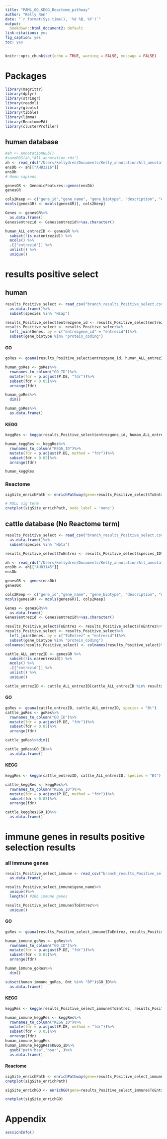 ```yaml
---
title: "PAML_GO_KEGG_Reactome_pathway"
author: "Kelly Ren"
date: "`r format(Sys.time(), '%d %B, %Y')`"
output:
  bookdown::html_document2: default
link-citations: yes
fig_caption: yes
toc: yes
---
```


```r
knitr::opts_chunk$set(echo = TRUE, warning = FALSE, message = FALSE)
```

# Packages
```r
library(magrittr)
library(dplyr)
library(stringr)
library(readxl)
library(gtools)
library(tibble)
library(limma)
library(ReactomePA)
library(clusterProfiler)
```

## human database
```r
#ah <- AnnotationHub()
#saveRDS(ah,"All_annotation.rds")
ah <- read_rds("/Users/kellydren/Documents/Kelly_annotation/All_annotation.rds") 
ensDb <- ah[["AH83216"]]
ensDb
# Homo sapiens
```

```r
genesGR <- GenomicFeatures::genes(ensDb)
genesGR
```

```r
cols2Keep <- c("gene_id","gene_name", "gene_biotype", "description", "entrezid")
mcols(genesGR) <- mcols(genesGR)[, cols2Keep]

Genes <- genesGR%>%
  as.data.frame()
Genes$entrezid <- Genes$entrezid%>%as.character()
```


```r
human_ALL_entrezID <- genesGR %>% 
  subset(!is.na(entrezid)) %>%
  mcols() %>%
  .[["entrezid"]] %>%
  unlist() %>%
  unique() 
```

# results positive select
## human

```r
results_Positive_select <- read_csv("branch_results_Positive_select.csv")%>%
  as.data.frame()%>%
  subset(species %in% "Hsap")
```

```r
results_Positive_select$entrezgene_id <- results_Positive_select$entrezgene_id%>%as.character()
results_Positive_select <- results_Positive_select%>%
  left_join(Genes, by = c("entrezgene_id" = "entrezid"))%>%
  subset(gene_biotype %in% "protein_coding")
```

#### GO
```r
goRes <- goana(results_Positive_select$entrezgene_id, human_ALL_entrezID, species = "Hs")

human_goRes <- goRes%>%
  rownames_to_column("GO_ID")%>%
  mutate(fdr = p.adjust(P.DE, "fdr"))%>%
  subset(fdr < 0.05)%>%
  arrange(fdr)

human_goRes%>%
  dim()

human_goRes%>%
  as.data.frame()
```

#### KEGG
```r
keggRes <- kegga(results_Positive_select$entrezgene_id, human_ALL_entrezID, species = "Hs") # for KEGG pathway

human_keggRes <- keggRes%>% 
  rownames_to_column("KEGG_ID")%>%
  mutate(fdr = p.adjust(P.DE, method = "fdr"))%>%
  subset(fdr < 0.05)%>%
  arrange(fdr)

human_keggRes
```

### Reactome

```r
sigSite_enrichPath <- enrichPathway(gene=results_Positive_select$ToEntrez, pAdjustMethod="fdr", qvalueCutoff=0.05, readable=T, minGSSize = 3, maxGSSize = 300)

# NULL sig term
cnetplot(sigSite_enrichPath, node_label = 'none')
```

## cattle database (No Reactome term)

```r
results_Positive_select <- read_csv("branch_results_Positive_select.csv")%>%
  as.data.frame()%>%
  subset(species %in% "Hbta")

results_Positive_select$ToEntrez <- results_Positive_select$species_ID%>%gsub("_.*","",.)
```


```r
ah <- read_rds("/Users/kellydren/Documents/Kelly_annotation/All_annotation.rds") 
ensDb <- ah[["AH83145"]]
ensDb
```

```r
genesGR <- genes(ensDb)
genesGR
```

```r
cols2Keep <- c("gene_id","gene_name", "gene_biotype", "description", "entrezid")
mcols(genesGR) <- mcols(genesGR)[, cols2Keep]

Genes <- genesGR%>%
  as.data.frame()
Genes$entrezid <- Genes$entrezid%>%as.character()
```


```r
results_Positive_select$ToEntrez <- results_Positive_select$ToEntrez%>%as.character()
results_Positive_select <- results_Positive_select%>%
  left_join(Genes, by = c("ToEntrez" = "entrezid"))%>%
  subset(gene_biotype %in% "protein_coding")
colnames(results_Positive_select) <- colnames(results_Positive_select)%>%gsub("ToEntrez","entrez",.)
```


```r
cattle_ALL_entrezID <- genesGR %>% 
  subset(!is.na(entrezid)) %>%
  mcols() %>%
  .[["entrezid"]] %>%
  unlist() %>%
  unique() 
```

```r
cattle_entrezID <- cattle_ALL_entrezID[cattle_ALL_entrezID %in% results_Positive_select$entrez]
```

#### GO
```r
goRes <- goana(cattle_entrezID, cattle_ALL_entrezID, species = "Bt")
cattle_goRes <- goRes%>%
  rownames_to_column("GO_ID")%>%
  mutate(fdr = p.adjust(P.DE, "fdr"))%>%
  subset(fdr < 0.05)%>%
  arrange(fdr)

cattle_goRes%>%dim()

cattle_goRes$GO_ID%>%
  as.data.frame()
```

#### KEGG
```r
keggRes <- kegga(cattle_entrezID, cattle_ALL_entrezID, species = "Bt")

cattle_keggRes <- keggRes%>% 
  rownames_to_column("KEGG_ID")%>%
  mutate(fdr = p.adjust(P.DE, method = "fdr"))%>%
  subset(fdr < 0.05)%>%
  arrange(fdr)

cattle_keggRes$GO_ID%>%
  as.data.frame()
```

# immune genes in results positive selection results

### all immune genes

```r
results_Positive_select_immune <- read_csv("branch_results_Positive_select_immune.csv")%>%
  as.data.frame()

results_Positive_select_immune$gene_name%>%
  unique()%>%
  length() #206 immune genes

results_Positive_select_immune$ToEntrez%>%
  unique()
```

#### GO
```r
goRes <- goana(results_Positive_select_immune$ToEntrez, results_Positive_select$ToEntrez, species = "Hs")

human_immune_goRes <- goRes%>%
  rownames_to_column("GO_ID")%>%
  mutate(fdr = p.adjust(P.DE, "fdr"))%>%
  subset(fdr < 0.05)%>%
  arrange(fdr)

human_immune_goRes%>%
  dim()

subset(human_immune_goRes, Ont %in% "BP")$GO_ID%>%
  as.data.frame()
```

#### KEGG
```r
keggRes <- kegga(results_Positive_select_immune$ToEntrez, results_Positive_select$ToEntrez, species = "Hs") # for KEGG pathway

human_immune_keggRes <- keggRes%>% 
  rownames_to_column("KEGG_ID")%>%
  mutate(fdr = p.adjust(P.DE, method = "fdr"))%>%
  subset(fdr < 0.05)%>%
  arrange(fdr)
human_immune_keggRes
human_immune_keggRes$KEGG_ID%>%
  gsub("path:hsa","hsa:",.)%>%
  as.data.frame()
```


#### Reactome

```r
sigSite_enrichPath <- enrichPathway(gene=results_Positive_select_immune$ToEntrez, pAdjustMethod="fdr", qvalueCutoff=0.5, readable=T, minGSSize = 3, maxGSSize = 300)
cnetplot(sigSite_enrichPath)
```
```r
sigSite_enrichGO <- enrichGO(gene=results_Positive_select_immune$ToEntrez, pAdjustMethod="fdr", qvalueCutoff=0.05, readable=T, minGSSize = 3, maxGSSize = 300,OrgDb='org.Hs.eg.db')

cnetplot(sigSite_enrichGO)
```

# Appendix

```r
sessionInfo()
```